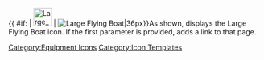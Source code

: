 {{ #if: {{{1|}}} | [[File:Large_Flying_Boat.png|36px|link={{{1}}}]] | [[File:Large_Flying_Boat.png|Large Flying Boat|36px]]}}<noinclude>As shown, displays the Large Flying Boat icon.  If the first parameter is provided, adds a link to that page.
[[Category:Equipment Icons]] [[Category:Icon Templates]]</noinclude>